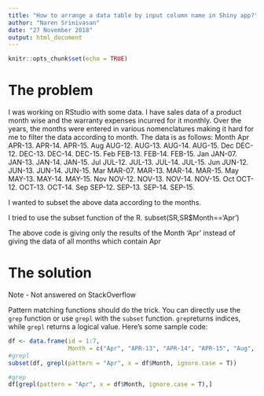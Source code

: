 ```yaml
---
title: "How to arrange a data table by input column name in Shiny app?"
author: "Naren Srinivasan"
date: "27 November 2018"
output: html_document
---
```

```r
knitr::opts_chunk$set(echo = TRUE)
```

# The problem

\link{https://stackoverflow.com/questions/54122589/what-is-the-logical-operator-for-contains-in-r}
 
I was working on RStudio with some data. I have sales data of a product month wise and the warranty expenses incurred for it monthly. Over the years, the months were entered in various nomenclatures making it hard for me to filter the data according to month. The data is as follows: Month Apr APR-13. APR-14. APR-15. Aug AUG-12. AUG-13. AUG-14. AUG-15. Dec DEC-12. DEC-13. DEC-14. DEC-15. Feb FEB-13. FEB-14. FEB-15. Jan JAN-07. JAN-13. JAN-14. JAN-15. Jul JUL-12. JUL-13. JUL-14. JUL-15. Jun JUN-12. JUN-13. JUN-14. JUN-15. Mar MAR-07. MAR-13. MAR-14. MAR-15. May MAY-13. MAY-14. MAY-15. Nov NOV-12. NOV-13. NOV-14. NOV-15. Oct OCT-12. OCT-13. OCT-14. Sep SEP-12. SEP-13. SEP-14. SEP-15.

I wanted to subset the above data according to the months.

I tried to use the subset function of the R. subset(SR,SR$Month=='Apr')

The above code is giving only the results of the Month 'Apr' instead of giving the data of all months which contain Apr

# The solution

Note - Not answered on StackOverflow

Pattern matching functions should do the trick. You can directly use the `grep` function or use `grepl` with the `subset` function. `grep`returns indices, while `grepl` returns a logical value. Here's some sample code:

```r
df <- data.frame(id = 1:7,
                 Month = c("Apr", "APR-13", "APR-14", "APR-15", "Aug", "AUG-12", "AUG-13"))
#grepl
subset(df, grepl(pattern = "Apr", x = df$Month, ignore.case = T))

#grep
df[grepl(pattern = "Apr", x = df$Month, ignore.case = T),]
```

